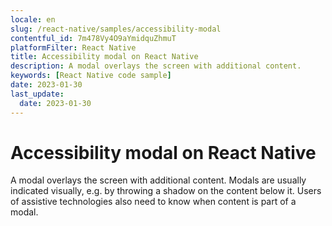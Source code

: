 ```yaml
---
locale: en
slug: /react-native/samples/accessibility-modal
contentful_id: 7m478Vy4O9aYmidquZhmuT
platformFilter: React Native
title: Accessibility modal on React Native
description: A modal overlays the screen with additional content.
keywords: [React Native code sample]
date: 2023-01-30
last_update:
  date: 2023-01-30
---
```


# Accessibility modal on React Native

A modal overlays the screen with additional content. Modals are usually indicated visually, e.g. by throwing a shadow on the content below it. Users of assistive technologies also need to know when content is part of a modal.

<CodeSample id="accessibility-modal" locale="en" platform="react native"/>
